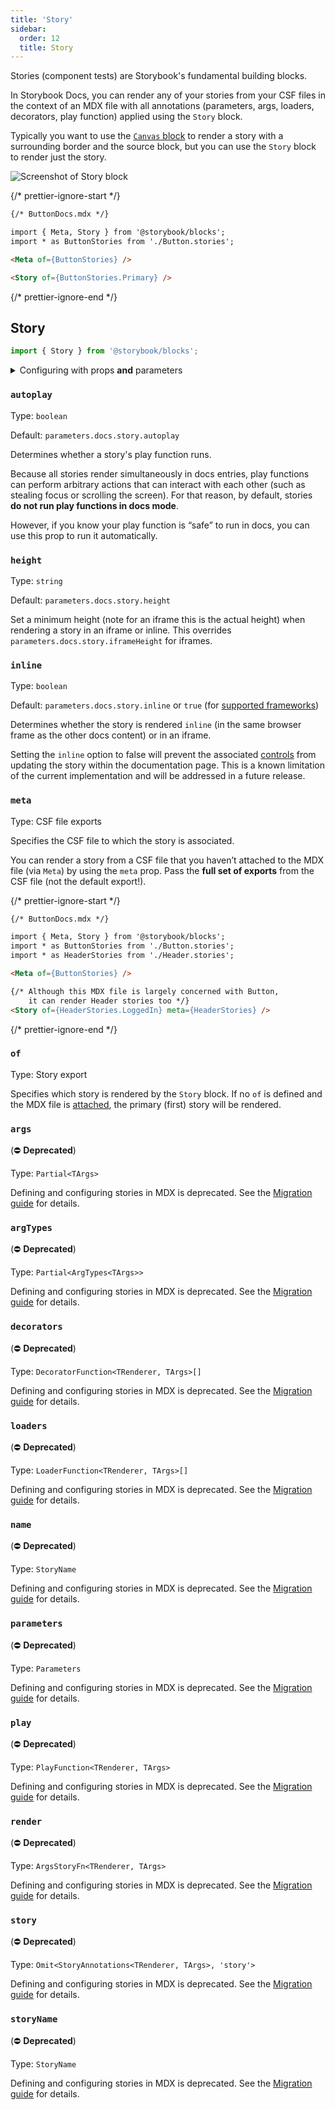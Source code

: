 ```yaml
---
title: 'Story'
sidebar:
  order: 12
  title: Story
---
```


<YouTubeCallout id="uAA1JvLcl-w" title="Avoid Documentation Nightmares with Storybook's Story Doc Block" params="start=124" />

Stories (component tests) are Storybook's fundamental building blocks.

In Storybook Docs, you can render any of your stories from your CSF files in the context of an MDX file with all annotations (parameters, args, loaders, decorators, play function) applied using the `Story` block.

<Callout variant="info">

  Typically you want to use the [`Canvas` block](./doc-block-canvas.mdx) to render a story with a surrounding border and the source block, but you can use the `Story` block to render just the story.

</Callout>

![Screenshot of Story block](../../_assets/api/doc-block-story.png)

{/* prettier-ignore-start */}

```md
{/* ButtonDocs.mdx */}

import { Meta, Story } from '@storybook/blocks';
import * as ButtonStories from './Button.stories';

<Meta of={ButtonStories} />

<Story of={ButtonStories.Primary} />
```

{/* prettier-ignore-end */}

## Story

```js
import { Story } from '@storybook/blocks';
```

<details>
  <summary>Configuring with props <strong>and</strong> parameters</summary>

  ℹ️ Like most blocks, the `Story` block is configured with props in MDX. Many of those props derive their default value from a corresponding [parameter](../../writing-stories/parameters.mdx) in the block's namespace, `parameters.docs.story`.

  The following `autoplay` configurations are equivalent:

  {/* prettier-ignore-start */}

  <CodeSnippets path="api-doc-block-story-parameter.md" />

  {/* prettier-ignore-end */}

  {/* prettier-ignore-start */}

  ```md
  {/* ButtonDocs.mdx */}

  <Story of={ButtonStories.Basic} autoplay />
  ```

  {/* prettier-ignore-end */}

  The example above applied the parameter at the [story](../../writing-stories/parameters.mdx#story-parameters) level, but it could also be applied at the [component](../../writing-stories/parameters.mdx#component-parameters) (or meta) level or [project](../../writing-stories/parameters.mdx#global-parameters) level.
</details>

### `autoplay`

Type: `boolean`

Default: `parameters.docs.story.autoplay`

Determines whether a story's play function runs.

Because all stories render simultaneously in docs entries, play functions can perform arbitrary actions that can interact with each other (such as stealing focus or scrolling the screen). For that reason, by default, stories **do not run play functions in docs mode**.

However, if you know your play function is “safe” to run in docs, you can use this prop to run it automatically.

### `height`

Type: `string`

Default: `parameters.docs.story.height`

Set a minimum height (note for an iframe this is the actual height) when rendering a story in an iframe or inline. This overrides `parameters.docs.story.iframeHeight` for iframes.

### `inline`

Type: `boolean`

Default: `parameters.docs.story.inline` or `true` (for [supported frameworks](../../configure/integration/frameworks-feature-support.mdx))

Determines whether the story is rendered `inline` (in the same browser frame as the other docs content) or in an iframe.

<Callout variant="info">

  Setting the `inline` option to false will prevent the associated [controls](./doc-block-controls.mdx) from updating the story within the documentation page. This is a known limitation of the current implementation and will be addressed in a future release.

</Callout>

### `meta`

Type: CSF file exports

Specifies the CSF file to which the story is associated.

You can render a story from a CSF file that you haven’t attached to the MDX file (via `Meta`) by using the `meta` prop. Pass the **full set of exports** from the CSF file (not the default export!).

{/* prettier-ignore-start */}

```md
{/* ButtonDocs.mdx */}

import { Meta, Story } from '@storybook/blocks';
import * as ButtonStories from './Button.stories';
import * as HeaderStories from './Header.stories';

<Meta of={ButtonStories} />

{/* Although this MDX file is largely concerned with Button,
    it can render Header stories too */}
<Story of={HeaderStories.LoggedIn} meta={HeaderStories} />
```

{/* prettier-ignore-end */}

### `of`

Type: Story export

Specifies which story is rendered by the `Story` block. If no `of` is defined and the MDX file is [attached](./doc-block-meta.mdx#attached-vs-unattached), the primary (first) story will be rendered.

<YouTubeCallout id="uAA1JvLcl-w" title="Avoid Documentation Nightmares with Storybook's Story Doc Block configuration" params="start=160" />

### `args`

(⛔️ **Deprecated**)

Type: `Partial<TArgs>`

Defining and configuring stories in MDX is deprecated. See the [Migration guide](https://github.com/storybookjs/storybook/blob/next/MIGRATION.md#mdx-docs-files) for details.

### `argTypes`

(⛔️ **Deprecated**)

Type: `Partial<ArgTypes<TArgs>>`

Defining and configuring stories in MDX is deprecated. See the [Migration guide](https://github.com/storybookjs/storybook/blob/next/MIGRATION.md#mdx-docs-files) for details.

### `decorators`

(⛔️ **Deprecated**)

Type: `DecoratorFunction<TRenderer, TArgs>[]`

Defining and configuring stories in MDX is deprecated. See the [Migration guide](https://github.com/storybookjs/storybook/blob/next/MIGRATION.md#mdx-docs-files) for details.

### `loaders`

(⛔️ **Deprecated**)

Type: `LoaderFunction<TRenderer, TArgs>[]`

Defining and configuring stories in MDX is deprecated. See the [Migration guide](https://github.com/storybookjs/storybook/blob/next/MIGRATION.md#mdx-docs-files) for details.

### `name`

(⛔️ **Deprecated**)

Type: `StoryName`

Defining and configuring stories in MDX is deprecated. See the [Migration guide](https://github.com/storybookjs/storybook/blob/next/MIGRATION.md#mdx-docs-files) for details.

### `parameters`

(⛔️ **Deprecated**)

Type: `Parameters`

Defining and configuring stories in MDX is deprecated. See the [Migration guide](https://github.com/storybookjs/storybook/blob/next/MIGRATION.md#mdx-docs-files) for details.

### `play`

(⛔️ **Deprecated**)

Type: `PlayFunction<TRenderer, TArgs>`

Defining and configuring stories in MDX is deprecated. See the [Migration guide](https://github.com/storybookjs/storybook/blob/next/MIGRATION.md#mdx-docs-files) for details.

### `render`

(⛔️ **Deprecated**)

Type: `ArgsStoryFn<TRenderer, TArgs>`

Defining and configuring stories in MDX is deprecated. See the [Migration guide](https://github.com/storybookjs/storybook/blob/next/MIGRATION.md#mdx-docs-files) for details.

### `story`

(⛔️ **Deprecated**)

Type: `Omit<StoryAnnotations<TRenderer, TArgs>, 'story'>`

Defining and configuring stories in MDX is deprecated. See the [Migration guide](https://github.com/storybookjs/storybook/blob/next/MIGRATION.md#mdx-docs-files) for details.

### `storyName`

(⛔️ **Deprecated**)

Type: `StoryName`

Defining and configuring stories in MDX is deprecated. See the [Migration guide](https://github.com/storybookjs/storybook/blob/next/MIGRATION.md#mdx-docs-files) for details.
